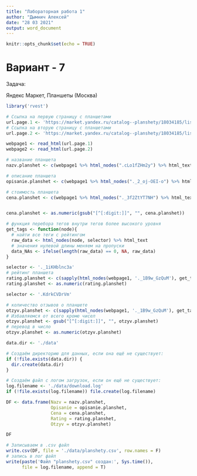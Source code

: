 ---
title: "Лабораторная работа 1"
author: "Дымнич Алексей"
date: "28 03 2021"
output: word_document
---

```{r setup, include=FALSE}
knitr::opts_chunk$set(echo = TRUE)
```

# Вариант - 7
Задача:

Яндекс Маркет, Планшеты (Москва)

```{r}
library('rvest')

# Ссылка на первую страницу с планшетами
url.page.1 <- 'https://market.yandex.ru/catalog--planshety/18034185/list?cpa=0&hid=6427100&onstock=1&local-offers-first=0'
# Ссылка на вторую страницу с планшетами
url.page.2 <- 'https://market.yandex.ru/catalog--planshety/18034185/list?cpa=0&hid=6427100&onstock=1&page=2&local-offers-first=0' 

webpage1 <- read_html(url.page.1)
webpage2 <- read_html(url.page.2)

# название планшета
nazv.planshet <- c(webpage1 %>% html_nodes(".cLo1fZHm2y") %>% html_text, webpage2 %>% html_nodes(".cLo1fZHm2y") %>% html_text)

# описание планшета
opisanie.planshet <- c(webpage1 %>% html_nodes("._2_oj-OEI-o") %>% html_text, webpage2 %>% html_nodes("._2_oj-OEI-o") %>% html_text)

# стоимость планшета
cena.planshet <- c(webpage1 %>% html_nodes("._3f2ZtYT7NH") %>% html_text, webpage2 %>% html_nodes("._3f2ZtYT7NH") %>% html_text)


cena.planshet <- as.numeric(gsub("[^[:digit:]]", "", cena.planshet))

# функция перебора тегов внутри тегов более высокого уровня
get_tags <- function(node){
  # найти все теги с рейтингом
  raw_data <- html_nodes(node, selector) %>% html_text
  # значения нулевой длины меняем на пропуски
  data_NAs <- ifelse(length(raw_data) == 0, NA, raw_data)
}

selector <- '._1iKHblnc3a'
# рейтинг планшета
rating.planshet <- c(sapply(html_nodes(webpage1, '._1B9w_GzQuM'), get_tags), sapply(html_nodes(webpage2, '._1B9w_GzQuM'), get_tags))
rating.planshet <- as.numeric(rating.planshet)

selector <- '.KdrkCVDrVm'

# количество отзывов о планшете
otzyv.planshet <- c(sapply(html_nodes(webpage1, '._1B9w_GzQuM'), get_tags), sapply(html_nodes(webpage2, '._1B9w_GzQuM'), get_tags))
# Избавляемся от всего кроме чисел
otzyv.planshet <- gsub("[^[:digit:]]", "", otzyv.planshet)
# перевод в число
otzyv.planshet <- as.numeric(otzyv.planshet)

data.dir <- './data'

# Создаём директорию для данных, если она ещё не существует:
if (!file.exists(data.dir)) {
  dir.create(data.dir)
}

# Создаём файл с логом загрузок, если он ещё не существует:
log.filename <- './data/download.log'
if (!file.exists(log.filename)) file.create(log.filename)

DF <- data.frame(Nazv = nazv.planshet,
                 Opisanie = opisanie.planshet,
                 Cena = cena.planshet,
                 Rating = rating.planshet,
                 Otzyv = otzyv.planshet)

DF

# Записываем в .csv файл
write.csv(DF, file = './data/planshety.csv', row.names = F)
# запись в лог файл
write(paste('Файл "planshety.csv" создан:', Sys.time()), 
      file = log.filename, append = T)
```
